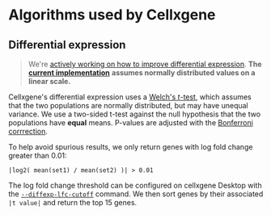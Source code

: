 # Algorithms used by Cellxgene

## Differential expression

> We're [actively working on how to improve differential expression](https://github.com/chanzuckerberg/cellxgene/issues/2211). **The** [**current implementation**](https://github.com/chanzuckerberg/cellxgene/blob/6f6634a4d9766a93596674fe42efbcae6ffabea6/backend/czi_hosted/compute/diffexp_generic.py#L42) **assumes normally distributed values on a linear scale.**

Cellxgene's differential expression uses a [Welch's _t_-test](https://en.wikipedia.org/wiki/Welch%27s_t-test), which assumes that the two populations are normally distributed, but may have unequal variance. We use a two-sided t-test against the null hypothesis that the two populations have **equal** means. P-values are adjusted with the [Bonferroni corrrection](https://en.wikipedia.org/wiki/Bonferroni_correction).

To help avoid spurious results, we only return genes with log fold change greater than 0.01:

`|log2( mean(set1) / mean(set2) )| > 0.01`

The log fold change threshold can be configured on cellxgene Desktop with the [`--diffexp-lfc-cutoff`](../desktop/launch.md) command. We then sort genes by their associated `|t value|` and return the top 15 genes.

